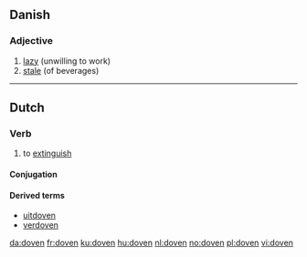 ==Danish==

===Adjective===
{{infl|da|adjective|neuter|dovent|plural and definite|dovne|[[Appendix:Glossary#comparative|comparative]]|dovnere|[[Appendix:Glossary#superlative|superlative]]|dovnest}}

# [[lazy]] (unwilling to work)
# [[stale]] (of beverages)

----

==Dutch==
===Verb===
{{infl|nl|verb|cat=weak verbs}}
# to [[extinguish]]

====Conjugation====
{{nl-verb-table|doof|dooft|doofde|doofden|gedoofd}}

====Derived terms====
* [[uitdoven]]
* [[verdoven]]

[[da:doven]]
[[fr:doven]]
[[ku:doven]]
[[hu:doven]]
[[nl:doven]]
[[no:doven]]
[[pl:doven]]
[[vi:doven]]